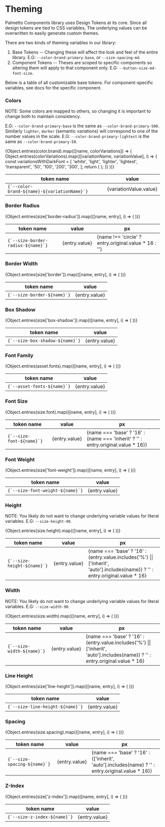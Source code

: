 
<Meta
  title="Theming/Global Variables"
/>


# Theming

Palmetto Components library uses Design Tokens at its core. Since all design tokens are tied to CSS variables,
The underlying values can be overwritten to easily generate custom themes.

There are two kinds of theming variables in our library:
1. Base Tokens -- Changing these will affect the look and feel of the entire library. E.G: `--color-brand-primary-base`, or `--size-spacing-md`.
2. Component Tokens -- Theses are scoped to specific components so altering them will apply to that component only. E.G: `--button-size-md-font-size`.

Below is a table of all customizable base tokens. For component-specific variables, see docs for the specific component.

### Colors

NOTE: Some colors are mapped to others, so changing it is important to change both to maintain consistency. 

E.G: `--color-brand-primary-base` is the same as `--color-brand-primary-500`. Similarly `lighter`, `darker` (semantic variations) will correspond
to one of the number values in the scale. E.G: `--color-brand-primary-lightest` is the same as `--color-brand-primary-50`. 

<table>
  <thead>
    <tr>
      <th>token name</th>
      <th>value</th>
    </tr>
  </thead>
  <tbody>
    {Object.entries(color.brand).map(([name, colorVariations]) => (
      Object.entries(colorVariations).map(([variationName, variationValue], i) => {
        const variationsWithDarkFont = [
          'white',
          'light',
          'lighter',
          'lightest',
          'transparent',
          '50',
          '100',
          '200',
          '300',
        ];
        return (
          <tr key={i}>
            <td><code>{`--color-brand-${name}-${variationName}`}</code></td>
            <td
              style={{
                background: variationValue.value,
                color: variationsWithDarkFont.includes(variationName) ? 'black' : 'white',
              }}
            >
              {variationValue.value}
            </td>
          </tr>
        );
      })
    ))}
  </tbody>
</table>

### Border Radius

<table>
  <thead>
    <tr>
      <th>token name</th>
      <th>value</th>
      <th>px</th>
    </tr>
  </thead>
  <tbody>
    {Object.entries(size['border-radius']).map(([name, entry], i) => (
      <tr key={i}>
        <td><code>{`--size-border-radius-${name}`}</code></td>
        <td>{entry.value}</td>
        <td>{name !== 'circle' ? entry.original.value * 16 : ''}</td>
      </tr>
    ))}
  </tbody>
</table>

### Border Width

<table>
  <thead>
    <tr>
      <th>token name</th>
      <th>value</th>
    </tr>
  </thead>
  <tbody>
    {Object.entries(size['border']).map(([name, entry], i) => (
      <tr key={i}>
        <td>
          <code>{`--size-border-${name}`}</code>
        </td>
        <td>{entry.value}</td>
      </tr>
    ))}
  </tbody>
</table>

### Box Shadow

<table>
  <thead>
    <tr>
      <th>token name</th>
      <th>value</th>
    </tr>
  </thead>
  <tbody>
    {Object.entries(size['box-shadow']).map(([name, entry], i) => (
      <tr key={i}>
        <td>
          <code>{`--size-box-shadow-${name}`}</code>
        </td>
        <td>{entry.value}</td>
      </tr>
    ))}
  </tbody>
</table>

### Font Family

<table>
  <thead>
    <tr>
      <th>token name</th>
      <th>value</th>
    </tr>
  </thead>
  <tbody>
    {Object.entries(asset.fonts).map(([name, entry], i) => (
      <tr key={i}>
        <td>
          <code>{`--asset-fonts-${name}`}</code>
        </td>
        <td>{entry.value}</td>
      </tr>
    ))}
  </tbody>
</table>

### Font Size

<table>
<thead>
    <tr>
      <th>token name</th>
      <th>value</th>
      <th>px</th>
    </tr>
  </thead>
  <tbody>
    {Object.entries(size.font).map(([name, entry], i) => (
      <tr key={i}>
        <td><code>{`--size-font-${name}`}</code></td>
        <td>{entry.value}</td>
        <td>{name === 'base' ? '16' : (name === 'inherit' ? '' : entry.original.value * 16)}</td>
      </tr>
    ))}
  </tbody>
</table>

### Font Weight

<table>
  <thead>
    <tr>
      <th>token name</th>
      <th>value</th>
    </tr>
  </thead>
  <tbody>
    {Object.entries(size['font-weight']).map(([name, entry], i) => (
      <tr key={i}>
        <td>
          <code>{`--size-font-weight-${name}`}</code>
        </td>
        <td>{entry.value}</td>
      </tr>
    ))}
  </tbody>
</table>

### Height

NOTE: You likely do not want to change underlying variable values for literal variables. E.G: `--size-height-90`.

<table>
  <thead>
    <tr>
      <th>token name</th>
      <th>value</th>
      <th>px</th>
    </tr>
  </thead>
  <tbody>
    {Object.entries(size.height).map(([name, entry], i) => (
      <tr key={i}>
        <td><code>{`--size-height-${name}`}</code></td>
        <td>{entry.value}</td>
        <td>{name === 'base' ? '16' : (entry.value.includes('%') || ['inherit', 'auto'].includes(name)) ? '' : entry.original.value * 16}</td>
      </tr>
    ))}
  </tbody>
</table>

### Width

NOTE: You likely do not want to change underlying variable values for literal variables. E.G: `--size-width-90`.

<table>
  <thead>
    <tr>
      <th>token name</th>
      <th>value</th>
      <th>px</th>
    </tr>
  </thead>
  <tbody>
    {Object.entries(size.width).map(([name, entry], i) => (
      <tr key={i}>
        <td><code>{`--size-width-${name}`}</code></td>
        <td>{entry.value}</td>
        <td>{name === 'base' ? '16' : (entry.value.includes('%') || ['inherit', 'auto'].includes(name)) ? '' : entry.original.value * 16}</td>
      </tr>
    ))}
  </tbody>
</table>

### Line Height

<table>
  <thead>
    <tr>
      <th>token name</th>
      <th>value</th>
    </tr>
  </thead>
  <tbody>
    {Object.entries(size['line-height']).map(([name, entry], i) => (
      <tr key={i}>
        <td>
          <code>{`--size-line-height-${name}`}</code>
        </td>
        <td>{entry.value}</td>
      </tr>
    ))}
  </tbody>
</table>

### Spacing

<table>
  <thead>
    <tr>
      <th>token name</th>
      <th>value</th>
      <th>px</th>
    </tr>
  </thead>
  <tbody>
    {Object.entries(size.spacing).map(([name, entry], i) => (
      <tr key={i}>
        <td><code>{`--size-spacing-${name}`}</code></td>
        <td>{entry.value}</td>
        <td>{name === 'base' ? '16' : (['inherit', 'auto'].includes(name) ? '' : entry.original.value * 16)}</td>
      </tr>
    ))}
  </tbody>
</table>

### Z-Index

<table>
  <thead>
    <tr>
      <th>token name</th>
      <th>value</th>
    </tr>
  </thead>
  <tbody>
    {Object.entries(size['z-index']).map(([name, entry], i) => (
      <tr key={i}>
        <td>
          <code>{`--size-z-index-${name}`}</code>
        </td>
        <td>{entry.value}</td>
      </tr>
    ))}
  </tbody>
</table>